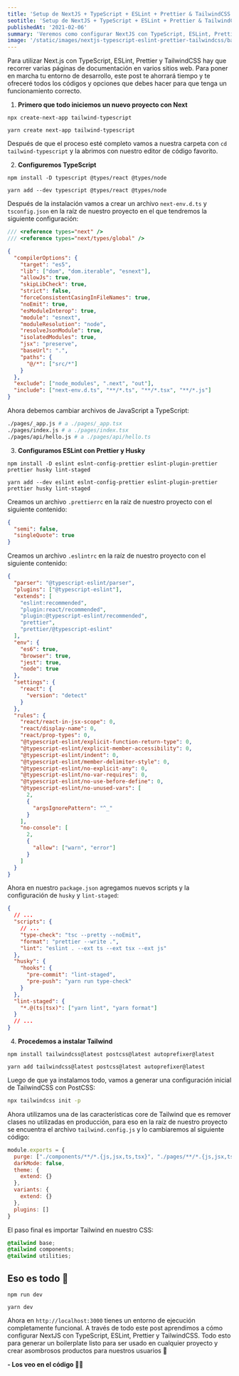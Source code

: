 ```yaml
---
title: 'Setup de NextJS + TypeScript + ESLint + Prettier & TailwindCSS'
seotitle: 'Setup de NextJS + TypeScript + ESLint + Prettier & TailwindCSS'
publishedAt: '2021-02-06'
summary: 'Veremos como configurar NextJS con TypeScript, ESLint, Prettier y TailwindCSS para generar un boilerplate listo para ser usado en cualquier proyecto.'
image: '/static/images/nextjs-typescript-eslint-prettier-tailwindcss/banner.jpg'
---
```


Para utilizar Next.js con TypeScript, ESLint, Prettier y TailwindCSS hay que recorrer varias páginas de documentación en varios sitios web. Para poner en marcha tu entorno de desarrollo, este post te ahorrará tiempo y te ofreceré todos los códigos y opciones que debes hacer para que tenga un funcionamiento correcto.

1. **Primero que todo iniciemos un nuevo proyecto con Next**

```bash:npm
npx create-next-app tailwind-typescript
```

```bash:yarn
yarn create next-app tailwind-typescript
```

Después de que el proceso esté completo vamos a nuestra carpeta con `cd tailwind-typescript` y la abrimos con nuestro editor de código favorito.

2. **Configuremos TypeScript**

```bash:npm
npm install -D typescript @types/react @types/node
```

```bash:yarn
yarn add --dev typescript @types/react @types/node
```

Después de la instalación vamos a crear un archivo `next-env.d.ts` y `tsconfig.json` en la raíz de nuestro proyecto en el que tendremos la siguiente configuración:

```ts:next-env.d.ts
/// <reference types="next" />
/// <reference types="next/types/global" />
```

```json:tsconfig.json
{
  "compilerOptions": {
    "target": "es5",
    "lib": ["dom", "dom.iterable", "esnext"],
    "allowJs": true,
    "skipLibCheck": true,
    "strict": false,
    "forceConsistentCasingInFileNames": true,
    "noEmit": true,
    "esModuleInterop": true,
    "module": "esnext",
    "moduleResolution": "node",
    "resolveJsonModule": true,
    "isolatedModules": true,
    "jsx": "preserve",
    "baseUrl": ".",
    "paths": {
      "@/*": ["src/*"]
    }
  },
  "exclude": ["node_modules", ".next", "out"],
  "include": ["next-env.d.ts", "**/*.ts", "**/*.tsx", "**/*.js"]
}
```

Ahora debemos cambiar archivos de JavaScript a TypeScript:

```bash
./pages/_app.js # a ./pages/_app.tsx
./pages/index.js # a ./pages/index.tsx
./pages/api/hello.js # a ./pages/api/hello.ts
```

3. **Configuramos ESLint con Prettier y Husky**

```bash:npm
npm install -D eslint eslnt-config-prettier eslint-plugin-prettier prettier husky lint-staged
```

```bash:yarn
yarn add --dev eslint eslnt-config-prettier eslint-plugin-prettier prettier husky lint-staged
```

Creamos un archivo `.prettierrc` en la raíz de nuestro proyecto con el siguiente contenido:

```json
{
  "semi": false,
  "singleQuote": true
}
```

Creamos un archivo `.eslintrc` en la raíz de nuestro proyecto con el siguiente contenido:

```json
{
  "parser": "@typescript-eslint/parser",
  "plugins": ["@typescript-eslint"],
  "extends": [
    "eslint:recommended",
    "plugin:react/recommended",
    "plugin:@typescript-eslint/recommended",
    "prettier",
    "prettier/@typescript-eslint"
  ],
  "env": {
    "es6": true,
    "browser": true,
    "jest": true,
    "node": true
  },
  "settings": {
    "react": {
      "version": "detect"
    }
  },
  "rules": {
    "react/react-in-jsx-scope": 0,
    "react/display-name": 0,
    "react/prop-types": 0,
    "@typescript-eslint/explicit-function-return-type": 0,
    "@typescript-eslint/explicit-member-accessibility": 0,
    "@typescript-eslint/indent": 0,
    "@typescript-eslint/member-delimiter-style": 0,
    "@typescript-eslint/no-explicit-any": 0,
    "@typescript-eslint/no-var-requires": 0,
    "@typescript-eslint/no-use-before-define": 0,
    "@typescript-eslint/no-unused-vars": [
      2,
      {
        "argsIgnorePattern": "^_"
      }
    ],
    "no-console": [
      2,
      {
        "allow": ["warn", "error"]
      }
    ]
  }
}
```

Ahora en nuestro `package.json` agregamos nuevos scripts y la configuración de `husky` y `lint-staged`:

```json
{
  // ...
  "scripts": {
    // ...
    "type-check": "tsc --pretty --noEmit",
    "format": "prettier --write .",
    "lint": "eslint . --ext ts --ext tsx --ext js"
  },
  "husky": {
    "hooks": {
      "pre-commit": "lint-staged",
      "pre-push": "yarn run type-check"
    }
  },
  "lint-staged": {
    "*.@(ts|tsx)": ["yarn lint", "yarn format"]
  }
  // ...
}
```

4. **Procedemos a instalar Tailwind**

```bash:npm
npm install tailwindcss@latest postcss@latest autoprefixer@latest
```

```bash:yarn
yarn add tailwindcss@latest postcss@latest autoprefixer@latest
```

Luego de que ya instalamos todo, vamos a generar una configuración inicial de TailwindCSS con PostCSS:

```bash
npx tailwindcss init -p
```

Ahora utilizamos una de las características core de Tailwind que es remover clases no utilizadas en producción, para eso en la raíz de nuestro proyecto se encuentra el archivo `tailwind.config.js` y lo cambiaremos al siguiente código:

```js:tailwind.config.js
module.exports = {
  purge: ["./components/**/*.{js,jsx,ts,tsx}", "./pages/**/*.{js,jsx,ts,tsx}"],
  darkMode: false,
  theme: {
    extend: {}
  },
  variants: {
    extend: {}
  },
  plugins: []
}
```

El paso final es importar Tailwind en nuestro CSS:

```css:./styles/main.css
@tailwind base;
@tailwind components;
@tailwind utilities;
```

## Eso es todo 🤯

```bash:npm
npm run dev
```

```bash:yarn
yarn dev
```

Ahora en `http://localhost:3000` tienes un entorno de ejecución completamente funcional. A través de todo este post aprendimos a cómo configurar NextJS con TypeScript, ESLint, Prettier y TailwindCSS. Todo esto para generar un boilerplate listo para ser usado en cualquier proyecto y crear asombrosos productos para nuestros usuarios 🚀

**- Los veo en el código 👨‍💻**

